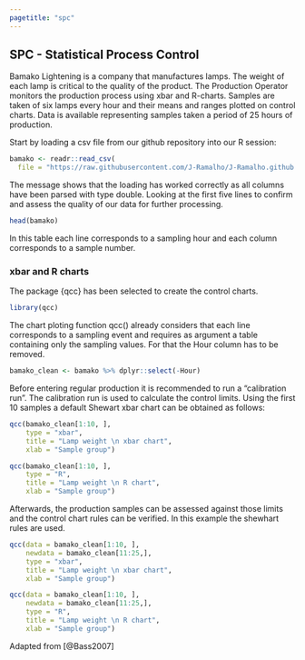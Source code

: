 ```yaml
---
pagetitle: "spc"
---
```


## SPC - Statistical Process Control

Bamako Lightening is a company that manufactures lamps. The weight of each lamp is critical to the quality of the product. The Production Operator monitors the production process using xbar and R-charts. Samples are taken of six lamps every hour and their means and ranges plotted on control charts. Data is available representing samples taken a period of 25 hours of production.

Start by loading a csv file from our github repository into our R session:
```r
bamako <- readr::read_csv(
  file = "https://raw.githubusercontent.com/J-Ramalho/J-Ramalho.github.io/master/data/Bamako.csv")
```
The message shows that the loading has worked correctly as all columns have been parsed with type double.
Looking at the first five lines to confirm and assess the quality of our data for further processing. 
```r
head(bamako)
```

In this table each line corresponds to a sampling hour and each column corresponds to a sample number. 

### xbar and  R charts

The package {qcc} has been selected to create the control charts.
```r
library(qcc)
```
The chart ploting function qcc() already considers that each line corresponds to a sampling event and requires as argument a table containing only the sampling values. For that the Hour column has to be removed.

```r
bamako_clean <- bamako %>% dplyr::select(-Hour)
```

Before entering regular production it is recommended to run a "calibration run". The calibration run is used to calculate the control limits. Using the first 10 samples a default Shewart xbar chart can be obtained as follows:
```r
qcc(bamako_clean[1:10, ], 
    type = "xbar", 
    title = "Lamp weight \n xbar chart", 
    xlab = "Sample group")

qcc(bamako_clean[1:10, ], 
    type = "R", 
    title = "Lamp weight \n R chart",
    xlab = "Sample group")
```

Afterwards, the production samples can  be assessed against those limits and the control chart rules can be verified. In this example the shewhart rules are used.
```r
qcc(data = bamako_clean[1:10, ],
    newdata = bamako_clean[11:25,],
    type = "xbar", 
    title = "Lamp weight \n xbar chart", 
    xlab = "Sample group")

qcc(data = bamako_clean[1:10, ],
    newdata = bamako_clean[11:25,], 
    type = "R", 
    title = "Lamp weight \n R chart",
    xlab = "Sample group")
```


Adapted from [@Bass2007]